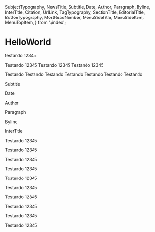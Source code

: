   SubjectTypography,
  NewsTitle,
  Subtitle,
  Date,
  Author,
  Paragraph,
  Byline,
  InterTitle,
  Citation,
  UrlLink,
  TagTypography,
  SectionTitle,
  EditorialTitle,
  ButtonTypography,
  MostReadNumber,
  MenuSideTitle,
  MenuSideItem,
  MenuTopItem,
} from './index';

<Meta title="Components/Typography" />

# HelloWorld

testando 12345

<SubjectTypography color='primary-1'>Testando 12345</SubjectTypography>
<SubjectTypography color='primary-2' size={2}>Testando 12345</SubjectTypography>
<SubjectTypography color='primary-3' size={3}>Testando 12345</SubjectTypography>

<NewsTitle color='primary-3' size={1}>Testando</NewsTitle>
<NewsTitle color='primary-3' size={2}>Testando</NewsTitle>
<NewsTitle color='success-1' size={3}>Testando</NewsTitle>
<NewsTitle color='primary-3' size={4}>Testando</NewsTitle>
<NewsTitle color='primary-2' size={5}>Testando</NewsTitle>
<NewsTitle color='primary-3' size={6}>Testando</NewsTitle>
<NewsTitle color='primary-3' size={7}>Testando</NewsTitle>

<Subtitle color='neutral-4'>Subtitle</Subtitle>

<Date color='neutral-4'>Date</Date>

<Author color='neutral-4'>Author</Author>

<Paragraph color='neutral-4'>Paragraph</Paragraph>

<Byline color='neutral-4'>Byline</Byline>

<InterTitle color='neutral-4'>InterTitle</InterTitle>

<Citation color='neutral-4'>Testando 12345</Citation>

<UrlLink color='neutral-4'>Testando 12345</UrlLink>

<TagTypography color='neutral-4'>Testando 12345</TagTypography>

<SectionTitle color='editorial-6'>Testando 12345</SectionTitle>

<EditorialTitle color='neutral-4'>Testando 12345</EditorialTitle>

<ButtonTypography color='neutral-4'>Testando 12345</ButtonTypography>

<MostReadNumber color='neutral-4'>Testando 12345</MostReadNumber>

<MenuSideTitle color='neutral-4'>Testando 12345</MenuSideTitle>

<MenuSideItem color='neutral-4'>Testando 12345</MenuSideItem>

<MenuTopItem color='neutral-4'>Testando 12345</MenuTopItem>